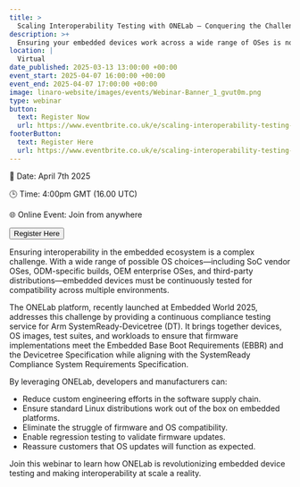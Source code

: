 ```yaml
---
title: >
  Scaling Interoperability Testing with ONELab – Conquering the Challenges of Arm SystemReady Compliance
description: >+
  Ensuring your embedded devices work across a wide range of OSes is no easy task. In this webinar we will introduce you to ONELab - the testing platform which provides remote and automated continuous compliance testing of devices and firmware to the latest version of the Arm SystemReady™ Devicetree. ONELab is making interoperability at scale a reality.
location: |
  Virtual
date_published: 2025-03-13 13:00:00 +00:00
event_start: 2025-04-07 16:00:00 +00:00
event_end: 2025-04-07 17:00:00 +00:00
image: linaro-website/images/events/Webinar-Banner_1_gvut0m.png
type: webinar
button:
  text: Register Now
  url: https://www.eventbrite.co.uk/e/scaling-interoperability-testing-with-onelab-tickets-1273925117319?aff=oddtdtcreator
footerButton:
  text: Register Here
  url: https://www.eventbrite.co.uk/e/scaling-interoperability-testing-with-onelab-tickets-1273925117319?aff=oddtdtcreator
---
```


📆 Date: April 7th 2025

🕒 Time: 4:00pm GMT (16.00 UTC)

🌐 Online Event: Join from anywhere

<div className="flex justify-center items-center">
  <a
    href="https://www.eventbrite.co.uk/e/scaling-interoperability-testing-with-onelab-tickets-1273925117319?aff=oddtdtcreator"
    className="inline-block"
  >
    <button className="linaro-gradient-button mx-auto">Register Here</button>
  </a>
</div>

Ensuring interoperability in the embedded ecosystem is a complex challenge. With a wide range of possible OS choices—including SoC vendor OSes, ODM-specific builds, OEM enterprise OSes, and third-party distributions—embedded devices must be continuously tested for compatibility across multiple environments.

The ONELab platform, recently launched at Embedded World 2025, addresses this challenge by providing a continuous compliance testing service for Arm SystemReady-Devicetree (DT). It brings together devices, OS images, test suites, and workloads to ensure that firmware implementations meet the Embedded Base Boot Requirements (EBBR) and the Devicetree Specification while aligning with the SystemReady Compliance System Requirements Specification.

By leveraging ONELab, developers and manufacturers can:

- Reduce custom engineering efforts in the software supply chain.
- Ensure standard Linux distributions work out of the box on embedded platforms.
- Eliminate the struggle of firmware and OS compatibility.
- Enable regression testing to validate firmware updates.
- Reassure customers that OS updates will function as expected.

Join this webinar to learn how ONELab is revolutionizing embedded device testing and making interoperability at scale a reality.
